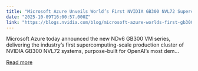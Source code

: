 ```yaml
---
title: "Microsoft Azure Unveils World’s First NVIDIA GB300 NVL72 Supercomputing Cluster for OpenAI"
date: "2025-10-09T16:00:57.000Z"
link: "https://blogs.nvidia.com/blog/microsoft-azure-worlds-first-gb300-nvl72-supercomputing-cluster-openai/"
---
```


Microsoft Azure today announced the new NDv6 GB300 VM series, delivering the industry’s first supercomputing-scale production cluster of NVIDIA GB300 NVL72 systems, purpose-built for OpenAI’s most dem...

[Read more](https://blogs.nvidia.com/blog/microsoft-azure-worlds-first-gb300-nvl72-supercomputing-cluster-openai/)
